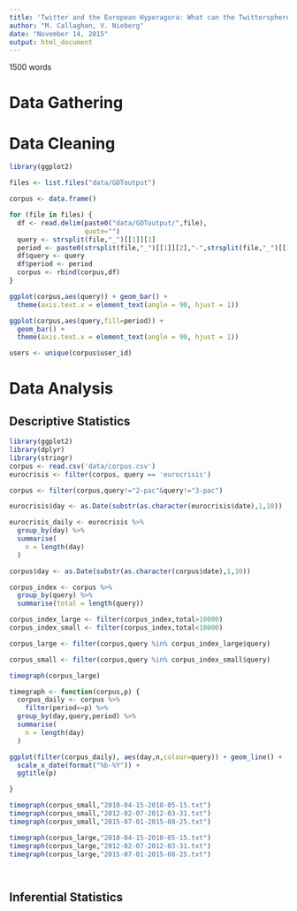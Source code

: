 ```yaml
---
title: 'Twitter and the European Hyperagora: What can the Twittersphere Tell us about Political Deliberation and Opinions in Europe?'
author: "M. Callaghan, V. Nieberg"
date: "November 14, 2015"
output: html_document
---
```


1500 words

# Data Gathering 


# Data Cleaning  

```r
library(ggplot2)

files <- list.files("data/GOToutput")

corpus <- data.frame()

for (file in files) {
  df <- read.delim(paste0("data/GOToutput/",file),
                   quote="")
  query <- strsplit(file,"_")[[1]][1]
  period <- paste0(strsplit(file,"_")[[1]][2],"-",strsplit(file,"_")[[1]][3])
  df$query <- query
  df$period <- period
  corpus <- rbind(corpus,df)
}

ggplot(corpus,aes(query)) + geom_bar() +
  theme(axis.text.x = element_text(angle = 90, hjust = 1))

ggplot(corpus,aes(query,fill=period)) + 
  geom_bar() +
  theme(axis.text.x = element_text(angle = 90, hjust = 1))

users <- unique(corpus$user_id)

```


# Data Analysis

## Descriptive Statistics

```r
library(ggplot2)
library(dplyr)
library(stringr)
corpus <- read.csv('data/corpus.csv')
eurocrisis <- filter(corpus, query == 'eurocrisis')

corpus <- filter(corpus,query!="2-pac"&query!="3-pac")

eurocrisis$day <- as.Date(substr(as.character(eurocrisis$date),1,10))

eurocrisis_daily <- eurocrisis %>%
  group_by(day) %>%
  summarise(
    n = length(day)
  )

corpus$day <- as.Date(substr(as.character(corpus$date),1,10))

corpus_index <- corpus %>%
  group_by(query) %>%
  summarise(total = length(query))

corpus_index_large <- filter(corpus_index,total>10000)
corpus_index_small <- filter(corpus_index,total<10000)

corpus_large <- filter(corpus,query %in% corpus_index_large$query)

corpus_small <- filter(corpus,query %in% corpus_index_small$query)

timegraph(corpus_large)

timegraph <- function(corpus,p) {
  corpus_daily <- corpus %>%
    filter(period==p) %>%
  group_by(day,query,period) %>%
  summarise(
    n = length(day)
  )

ggplot(filter(corpus_daily), aes(day,n,colour=query)) + geom_line() +
  scale_x_date(format("%b-%Y")) +
  ggtitle(p)

}

timegraph(corpus_small,"2010-04-15-2010-05-15.txt")
timegraph(corpus_small,"2012-02-07-2012-03-31.txt")
timegraph(corpus_small,"2015-07-01-2015-08-25.txt")

timegraph(corpus_large,"2010-04-15-2010-05-15.txt")
timegraph(corpus_large,"2012-02-07-2012-03-31.txt")
timegraph(corpus_large,"2015-07-01-2015-08-25.txt")




```



## Inferential Statistics


